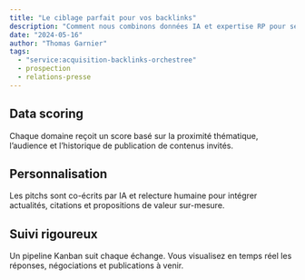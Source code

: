 ```yaml
---
title: "Le ciblage parfait pour vos backlinks"
description: "Comment nous combinons données IA et expertise RP pour sélectionner les partenaires idéaux."
date: "2024-05-16"
author: "Thomas Garnier"
tags:
  - "service:acquisition-backlinks-orchestree"
  - prospection
  - relations-presse
---
```


## Data scoring

Chaque domaine reçoit un score basé sur la proximité thématique, l’audience et l’historique de publication de contenus invités.

## Personnalisation

Les pitchs sont co-écrits par IA et relecture humaine pour intégrer actualités, citations et propositions de valeur sur-mesure.

## Suivi rigoureux

Un pipeline Kanban suit chaque échange. Vous visualisez en temps réel les réponses, négociations et publications à venir.
